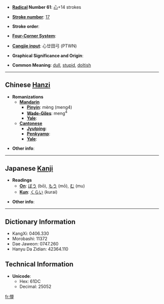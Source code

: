 * '''[[Wiktionary:Chinese radical index| Radical]] Number 61''': [[Wiktionary:Chinese radical index 心|心]]+14 strokes

* '''[[Wiktionary:Chinese total strokes index|Stroke number]]''': [[Wiktionary:Chinese total strokes index 17|17]]

* '''Stroke order''': 

* '''[[Wiktionary:Chinese four corner index|Four-Corner System]]''': 

* '''[[Wiktionary:Chinese Cangjie index|Cangjie input]]''': 心廿田弓 (PTWN)

* '''Graphical Significance and Origin''': 

* '''Common Meaning''': [[dull]], [[stupid]], [[doltish]]

----

== Chinese [[Hanzi]] ==

* '''Romanizations'''
** '''[[Mandarin]]'''
*** '''[[Pinyin]]''': mèng (meng4)
*** '''[[Wade-Giles]]''': meng<sup>4</sup>
*** '''[[Yale]]''': 
** '''[[Cantonese]]'''
*** '''[[Jyutping]]''':
*** '''[[Penkyamp]]''': 
*** '''[[Yale]]''': 

* '''Other info''': 

----

== Japanese [[Kanji]] ==

* '''Readings'''
** '''[[On]]''': [[ぼう]] (bō), [[もう]] (mō), [[む]] (mu)
** '''[[Kun]]''': [[くらい]] (kurai)

* '''Other info''':  

----

== Dictionary Information ==

* KangXi: 0406.330
* Morobashi: 11372
* Dae Jaweon: 0747.260
* Hanyu Da Zidian: 42364.110

== Technical Information ==

* '''Unicode''':
** Hex: 61DC
** Decimal: 25052

[[fr:懜]]